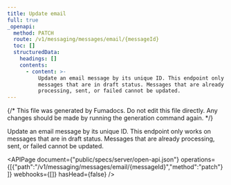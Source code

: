```yaml
---
title: Update email
full: true
_openapi:
  method: PATCH
  route: /v1/messaging/messages/email/{messageId}
  toc: []
  structuredData:
    headings: []
    contents:
      - content: >-
          Update an email message by its unique ID. This endpoint only works on
          messages that are in draft status. Messages that are already
          processing, sent, or failed cannot be updated.
---
```


{/* This file was generated by Fumadocs. Do not edit this file directly. Any changes should be made by running the generation command again. */}

Update an email message by its unique ID. This endpoint only works on messages that are in draft status. Messages that are already processing, sent, or failed cannot be updated.

<APIPage document={"public/specs/server/open-api.json"} operations={[{"path":"/v1/messaging/messages/email/{messageId}","method":"patch"}]} webhooks={[]} hasHead={false} />
